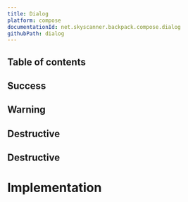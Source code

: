 ```yaml
---
title: Dialog
platform: compose
documentationId: net.skyscanner.backpack.compose.dialog
githubPath: dialog
---
```






## Table of contents

## Success

<AndroidComponentScreenshots
  lightMode={Success}
  darkMode={SuccessDm}
  altText="Success Dialog" />

## Warning

<AndroidComponentScreenshots
  lightMode={Warning}
  darkMode={WarningDm}
  altText="Warning Dialog" />

## Destructive

<AndroidComponentScreenshots
  lightMode={Destructive}
  darkMode={DestructiveDm}
  altText="Destructive Dialog" />

## Destructive

<AndroidComponentScreenshots
  lightMode={Flare}
  darkMode={FlareDm}
  altText="Flare Dialog" />

# Implementation

<DialogReadme />
